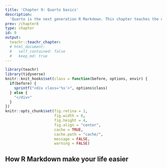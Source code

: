 ```yaml
---
title: 'Chapter 9: Quarto basics'
description:
  'Quarto is the next generation R Markdown. This chapter teaches the difference between Quarto and R Markdown, and the basic use of Quarto.'
prev: /chapter8
type: chapter
id: 9
output:
  teachr::teachr_chapter:
  # html_document:
  #   self_contained: false
  #   keep_md: true
---
```


```r
library(teachr)
library(tidyverse)
knitr::knit_hooks$set(class = function(before, options, envir) {
  if(before) {
    sprintf("<div class='%s'>", options$class)
  } else {
    "</div>"
  }
})
knitr::opts_chunk$set(fig.retina = 2,
                      fig.width = 6, 
                      fig.height = 4,
                      fig.align = "center",
                      cache = TRUE,
                      cache.path = "cache/",
                      message = FALSE,
                      warning = FALSE)
```

<exercise id="1" title="How is Quarto different to R Markdown?">

## How R Markdown make your life easier 

</exercise>
